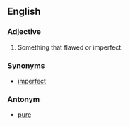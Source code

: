 ==English==

===Adjective===
#Something that flawed or imperfect.

===Synonyms===
*[[imperfect]]

===Antonym===
*[[pure]]